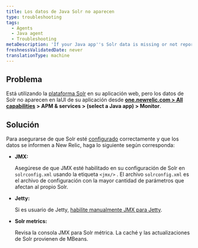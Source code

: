 ```yaml
---
title: Los datos de Java Solr no aparecen
type: troubleshooting
tags:
  - Agents
  - Java agent
  - Troubleshooting
metaDescription: 'If your Java app''s Solr data is missing or not reporting to New Relic, follow these troubleshooting steps to ensure Solr is configured correctly.'
freshnessValidatedDate: never
translationType: machine
---
```


## Problema

Está utilizando la [plataforma Solr](http://lucene.apache.org/solr/) en su aplicación web, pero los datos de Solr no aparecen en laUI <InlinePopover type="apm"/>de su aplicación desde <DNT>**[one.newrelic.com > All capabilities](https://one.newrelic.com/all-capabilities) > APM & services > (select a Java app) > Monitor**</DNT>.

## Solución

Para asegurarse de que Solr esté [configurado](/docs/agents/java-agent/getting-started/compatibility-requirements-java-agent#other) correctamente y que los datos se informen a New Relic, haga lo siguiente según corresponda:

* <DNT>**JMX:**</DNT>

  Asegúrese de que JMX esté habilitado en su configuración de Solr en `solrconfig.xml` usando la etiqueta `<jmx/>` . El archivo `solrconfig.xml` es el archivo de configuración con la mayor cantidad de parámetros que afectan al propio Solr.

* <DNT>**Jetty:**</DNT>

  Si es usuario de Jetty, [habilite manualmente JMX para Jetty](https://wiki.eclipse.org/Jetty/Tutorial/JMX#Enabling_JMXConnectorServer_for_Remote_Access).

* <DNT>**Solr metrics:**</DNT>

  Revisa la consola JMX para Solr métrica. La caché y las actualizaciones de Solr provienen de MBeans.